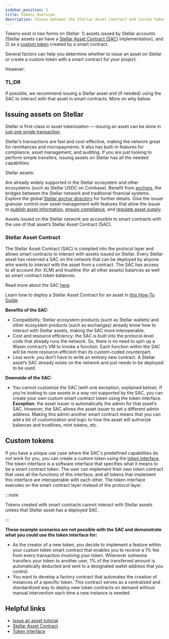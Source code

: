 ```yaml
---
sidebar_position: 5
title: Tokens Overview
description: Choose between the Stellar Asset Contract and Custom Tokens
---
```


Tokens exist in two forms on Stellar: 1) assets issued by Stellar accounts (Stellar assets can have a [Stellar Asset Contract (SAC)](./stellar-asset-contract.mdx) implementation), and 2) as a [custom token](./token-interface.mdx) created by a smart contract.

Several factors can help you determine whether to issue an asset on Stellar or create a custom token with a smart contract for your project.

However:

### TL;DR

If possible, we recommend issuing a Stellar asset and (if needed) using the SAC to interact with that asset in smart contracts. More on why below.

## Issuing assets on Stellar

Stellar is first-class in asset tokenization — issuing an asset can be done in [just one single transaction](https://developers.stellar.org/docs).

Stellar’s transactions are fast and cost-effective, making the network great for remittances and micropayments. It also has built-in features for compliance, asset management, and auditing. If you are just looking to perform simple transfers, issuing assets on Stellar has all the needed capabilities.

Stellar assets:

Are already widely supported in the Stellar ecosystem and other ecosystems (such as Stellar USDC on Coinbase). Benefit from [anchors](../../learn/encyclopedia/anchors.mdx), the bridges between the Stellar network and traditional financial systems. Explore the global [Stellar anchor directory](https://anchors.stellar.org/) for further details. Give the issuer granular control over asset management with features that allow the issuer to [publish asset information](../../issuing-assets/publishing-asset-info.mdx), [ensure compliance](../../issuing-assets/anatomy-of-an-asset.mdx#compliance), and [regulate asset supply](../../issuing-assets/control-asset-access.mdx#limiting-the-supply-of-an-asset).

Assets issued on the Stellar network are accessible to smart contracts with the use of that asset’s Stellar Asset Contract (SAC).

### Stellar Asset Contract

The Stellar Asset Contract (SAC) is compiled into the protocol layer and allows smart contracts to interact with assets issued on Stellar. Every Stellar asset has reserved a SAC on the network that can be deployed by anyone who wants to interact with the asset from a contract. The SAC has access to all account (for XLM) and trustline (for all other assets) balances as well as smart contract token balances.

Read more about the SAC [here](./stellar-asset-contract.mdx).

Learn how to deploy a Stellar Asset Contract for an asset in [this How-To Guide](../../smart-contracts/guides/cli/deploy-stellar-asset-contract.mdx).

**Benefits of the SAC:**

- Compatibility: Stellar ecosystem products (such as Stellar wallets) and other ecosystem products (such as exchanges) already know how to interact with Stellar assets, making the SAC more interoperable.
- Cost and resource efficiency: the SAC is built into the protocol-level code that already runs the network. So, there is no need to spin up a Wasm contract’s VM to invoke a function. Each function within the SAC will be more resource-efficient than its custom-coded counterpart.
- Less work: you don’t have to write an entirely new contract. A Stellar asset’s SAC already exists on the network and just needs to be deployed to be used.

**Downside of the SAC:**

- You cannot customize the SAC (with one exception, explained below). If you’re looking to use assets in a way not supported by the SAC, you can create your own custom smart contract token using the token interface. **Exception:** the asset issuer is automatically the admin for that asset’s SAC. However, the SAC allows the asset issuer to set a different admin address. Making this admin another smart contract means that you can add a bit of customization and logic to how the asset will authorize balances and trustlines, mint tokens, etc.

## Custom tokens

If you have a unique use case where the SAC's predefined capabilities do not work for you, you can create a custom token using the [token interface](./token-interface.mdx). The token interface is a software interface that specifies what it means to be a smart contract token. The user can implement their own token contract that uses all the functions of this interface, and all tokens that implement this interface are interoperable with each other. The token interface executes on the smart contract layer instead of the protocol layer.

:::note

Tokens created with smart contracts cannot interact with Stellar assets unless that Stellar asset has a deployed SAC.

:::

**These example scenarios are not possible with the SAC and demonstrate what you could use the token interface for:**

- As the creator of a new token, you decide to implement a feature within your custom token smart contract that enables you to receive a 1% fee from every transaction involving your token. Whenever someone transfers your token to another user, 1% of the transferred amount is automatically deducted and sent to a designated wallet address that you control.
- You want to develop a factory contract that automates the creation of instances of a specific token. This contract serves as a centralized and standardized way to deploy new token contracts on demand without manual intervention each time a new instance is needed.

## Helpful links

- [Issue an asset tutorial](../../issuing-assets/how-to-issue-an-asset.mdx)
- [Stellar Asset Contract](./stellar-asset-contract.mdx)
- [Token Interface](./token-interface.mdx)

